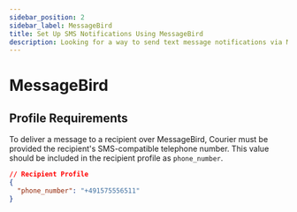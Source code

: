 ```yaml
---
sidebar_position: 2
sidebar_label: MessageBird 
title: Set Up SMS Notifications Using MessageBird
description: Looking for a way to send text message notifications via MessageBird? This step-by-step tutorial will show you how to integrate MessageBird's API the easy way.
---
```


# MessageBird

## Profile Requirements

To deliver a message to a recipient over MessageBird, Courier must be provided the recipient's SMS-compatible telephone number. This value should be included in the recipient profile as `phone_number`.

```json title=JSON
// Recipient Profile
{
  "phone_number": "+491575556511"
}
```
